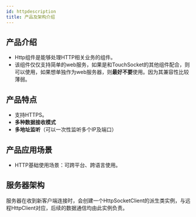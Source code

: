 ```yaml
---
id: httpdescription
title: 产品及架构介绍
---
```


## 产品介绍

- Http组件是能够处理HTTP相关业务的组件。
- 该组件仅仅支持简单的web服务，如果是和TouchSocket的其他组件配合，则可以使用，如果想单独作为web服务器，则**最好不要**使用。因为其兼容性比较薄弱。 <a name="Sdw1r"></a>

## 产品特点

- 支持HTTPS。
- **多种数据接收模式**
- **多地址监听**（可以一次性监听多个IP及端口） <a name="h6l2a"></a>

## 产品应用场景

- HTTP基础使用场景：可跨平台、跨语言使用。

<a name="h50Dz"></a>

## 服务器架构

服务器在收到新客户端连接时，会创建一个HttpSocketClient的派生类实例，与远程HttpClient对应，后续的数据通信均由此实例负责。
